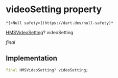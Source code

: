 # videoSetting property

    *[<Null safety>](https://dart.dev/null-safety)*

[HMSVideoSetting](../../model_hms_video_setting/HMSVideoSetting-class)? videoSetting

_final_

## Implementation

```dart
final HMSVideoSetting? videoSetting;


```
